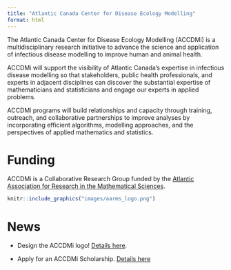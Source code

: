```yaml
---
title: "Atlantic Canada Center for Disease Ecology Modelling"
format: html
---
```


The Atlantic Canada Center for Disease Ecology Modelling (ACCDMi) is a multidisciplinary research initiative to advance the science and application of infectious disease modelling to improve human and animal health.

ACCDMi will support the visibility of Atlantic Canada’s expertise in infectious disease modelling so that stakeholders, public health professionals, and experts in adjacent disciplines can discover the substantial expertise of mathematicians and statisticians and engage our experts in applied problems.

ACCDMi programs will build relationships and capacity through training, outreach, and collaborative partnerships to improve analyses by incorporating efficient algorithms, modelling approaches, and the perspectives of applied mathematics and statistics.

# Funding
ACCDMi is a Collaborative Research Group funded by the [Atlantic Association for Research in the Mathematical Sciences](https://aarms.math.ca/).

```r
knitr::include_graphics("images/aarms_logo.png")
```

# News
- Design the ACCDMi logo! [Details here](https://ahurford.github.io/accdmi-website/logo-app.html).

- Apply for an ACCDMi Scholarship. [Details here](https://ahurford.github.io/accdmi-website/scholarship.html)



